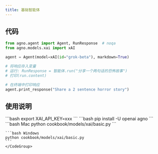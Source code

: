 ```yaml
---
title: 基础智能体
---
```

## 代码

```python cookbook/models/xai/basic.py
from agno.agent import Agent, RunResponse  # noqa
from agno.models.xai import xAI

agent = Agent(model=xAI(id="grok-beta"), markdown=True)

# 将响应存入变量
# 运行: RunResponse = 智能体.run("分享一个两句话的恐怖故事")
# 打印(run.content)

# 在终端中打印响应
agent.print_response("Share a 2 sentence horror story")
```

## 使用说明

<Steps>
  <Snippet file="create-venv-step.mdx" />

  <Step title="设置您的API密钥">
    ```bash
    export XAI_API_KEY=xxx
    ```
  </Step>

  <Step title="安装库">
    ```bash
    pip install -U openai agno
    ```
  </Step>

  <Step title="运行智能体">
    <CodeGroup>
    ```bash Mac
    python cookbook/models/xai/basic.py
    ```

    ```bash Windows
    python cookbook/models/xai/basic.py
    ```
    </CodeGroup>
  </Step>
</Steps>